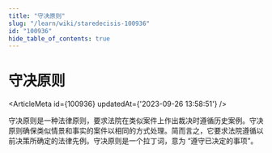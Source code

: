 ```yaml
---
title: "守决原则"
slug: "/learn/wiki/staredecisis-100936"
id: "100936"
hide_table_of_contents: true
---
```



# 守决原则

<ArticleMeta id={100936} updatedAt={'2023-09-26 13:58:51'} />
<div className='border-solid border-b border-t-0 my-4 border-[var(--ifm-color-gray-300)]' />

守决原则是一种法律原则，要求法院在类似案件上作出裁决时遵循历史案例。守决原则确保类似情景和事实的案件以相同的方式处理。简而言之，它要求法院遵循以前决策所确定的法律先例。守决原则是一个拉丁词，意为 “遵守已决定的事项”。
